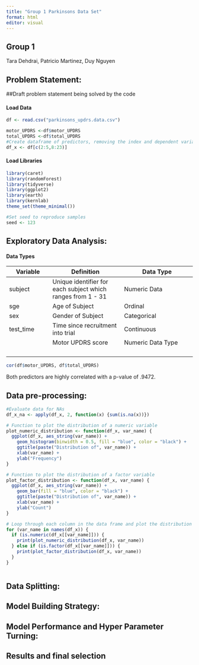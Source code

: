 ```yaml
---
title: "Group 1 Parkinsons Data Set"
format: html
editor: visual
---
```


## Group 1

Tara Dehdrai, Patricio Martinez, Duy Nguyen

## Problem Statement:

##Draft problem statement being solved by the code

#### Load Data

```r
df <- read.csv("parkinsons_updrs.data.csv")

motor_UPDRS <-df$motor_UPDRS
total_UPDRS <-df$total_UPDRS
#Create dataframe of predictors, removing the index and dependent variables
df_x <- df[c(2:5,8:23)]
```

#### Load Libraries

```r
library(caret)
library(randomForest)
library(tidyverse)
library(ggplot2)
library(earth)
library(kernlab)
theme_set(theme_minimal())

#Set seed to reproduce samples
seed <- 123
```

## Exploratory Data Analysis:

#### Data Types

| Variable  | Definition                                                  | Data Type         |
|-----------------|----------------------------|----------------------------|
| subject   | Unique identifier for each subject which ranges from 1 - 31 | Numeric Data      |
| sge       | Age of Subject                                              | Ordinal           |
| sex       | Gender of Subject                                           | Categorical       |
| test_time | Time since recruitment into trial                           | Continuous        |
|           | Motor UPDRS score                                           | Numeric Data Type |
|           |                                                             |                   |
|           |                                                             |                   |
|           |                                                             |                   |
|           |                                                             |                   |

```r

cor(df$motor_UPDRS, df$total_UPDRS)
```

Both predictors are highly correlated with a p-value of .9472.

## Data pre-processing:

```r

#Evaluate data for NAs
df_x_na <- apply(df_x, 2, function(x) {sum(is.na(x))})

# Function to plot the distribution of a numeric variable
plot_numeric_distribution <- function(df_x, var_name) {
  ggplot(df_x, aes_string(var_name)) +
    geom_histogram(binwidth = 0.5, fill = "blue", color = "black") +
    ggtitle(paste("Distribution of", var_name)) +
    xlab(var_name) +
    ylab("Frequency")
}

# Function to plot the distribution of a factor variable
plot_factor_distribution <- function(df_x, var_name) {
  ggplot(df_x, aes_string(var_name)) +
    geom_bar(fill = "blue", color = "black") +
    ggtitle(paste("Distribution of", var_name)) +
    xlab(var_name) +
    ylab("Count")
}

# Loop through each column in the data frame and plot the distribution
for (var_name in names(df_x)) {
  if (is.numeric(df_x[[var_name]])) {
    print(plot_numeric_distribution(df_x, var_name))
  } else if (is.factor(df_x[[var_name]])) {
    print(plot_factor_distribution(df_x, var_name))
  }
}
```

```r
```

## Data Splitting:

## Model Building Strategy:

## Model Performance and Hyper Parameter Turning:

## Results and final selection
